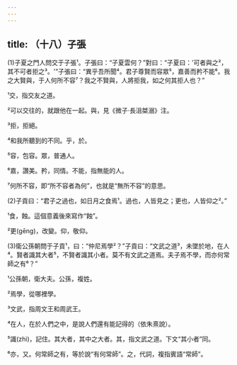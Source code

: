 ```yaml
---
---
---
```

title: （十八）子張
---



(1)子夏之門人問交于子張¹。子張曰：“子夏雲何？”對曰：“子夏曰：'可者與之²，其不可者拒之³。'”子張曰：“異乎吾所聞⁴。君子尊賢而容眾⁵，嘉善而矜不能⁶。我之大賢與，于人何所不容⁷？我之不賢與，人將拒我，如之何其拒人也？”

¹交，指交友之道。

²可以交往的，就跟他在一起。與，見《微子·長沮桀溺》注。

³拒，拒絕。

⁴和我所聽到的不同。乎，於。

⁵容，包容。眾，普通人。

⁶嘉，讚美。矜，同情。不能，指無能的人。

⁷何所不容，即“所不容者為何”，也就是“無所不容”的意思。

(2)子貢曰：“君子之過也，如日月之食焉¹。過也，人皆見之；更也，人皆仰之²。”

¹食，蝕。這個意義後來寫作“蝕”。

²更(gēng)，改變。仰，敬仰。

(3)衛公孫朝問于子貢¹，曰：“仲尼焉學²？”子貢曰：“文武之道³，未墜於地，在人⁴。賢者識其大者⁵，不賢者識其小者。莫不有文武之道焉。夫子焉不學，而亦何常師之有⁶？”

¹公孫朝，衛大夫。公孫，複姓。

²焉學，從哪裡學。

³文武，指周文王和周武王。

⁴在人，在於人們之中，是說人們還有能記得的（依朱熹說）。

⁵識(zhì)，記住。其大者，其中之大者。其，指文武之道。下文“其小者”同。

⁶亦，又。何常師之有，等於說“有何常師”。之，代詞，複指賓語“常師”。